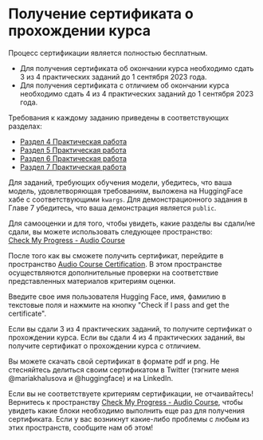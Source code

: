 # Получение сертификата о прохождении курса

Процесс сертификации является полностью бесплатным.  
* Для получения сертификата об окончании курса необходимо сдать 3 из 4 практических заданий до 1 сентября 2023 года.
* Для получения сертификата с отличием об окончании курса необходимо сдать 4 из 4 практических заданий до 1 сентября 2023 года.

Требования к каждому заданию приведены в соответствующих разделах:
* [Раздел 4 Практическая работа](../chapter4/hands_on)
* [Раздел 5 Практическая работа](../chapter5/hands_on)
* [Раздел 6 Практическая работа](../chapter6/hands_on)
* [Раздел 7 Практическая работа](../chapter7/hands_on)

Для заданий, требующих обучения модели, убедитесь, что ваша модель, удовлетворяющая требованиям, выложена на HuggingFace хабе с соответствующими `kwargs`.
Для демонстрационного задания в Главе 7 убедитесь, что ваша демонстрация является `public`.

Для самооценки и для того, чтобы увидеть, какие разделы вы сдали/не сдали, вы можете использовать следующее пространство:  
[Check My Progress - Audio Course](https://huggingface.co/spaces/MariaK/Check-my-progress-Audio-Course)

После того как вы сможете получить сертификат, перейдите в пространство [Audio Course Certification](https://huggingface.co/spaces/MariaK/Audio-Course-Certification).
В этом пространстве осуществляются дополнительные проверки на соответствие представленных материалов критериям оценки.

Введите свое имя пользователя Hugging Face, имя, фамилию в текстовые поля и нажмите на кнопку "Check if I pass and get the certificate".

Если вы сдали 3 из 4 практических заданий, то получите сертификат о прохождении курса.
Если вы сдали 4 из 4 практических заданий, вы получите сертификат о прохождении курса с отличием.

Вы можете скачать свой сертификат в формате pdf и png. Не стесняйтесь делиться своим сертификатом в Twitter 
(тэгните меня @mariakhalusova и @huggingface) и на LinkedIn.

Если вы не соответствуете критериям сертификации, не отчаивайтесь! Вернитесь к пространству 
[Check My Progress - Audio Course](https://huggingface.co/spaces/MariaK/Check-my-progress-Audio-Course), чтобы увидеть
какие блоки необходимо выполнить еще раз для получения сертификата. Если у вас возникнут какие-либо проблемы с любым из этих пространств,
сообщите нам об этом!
